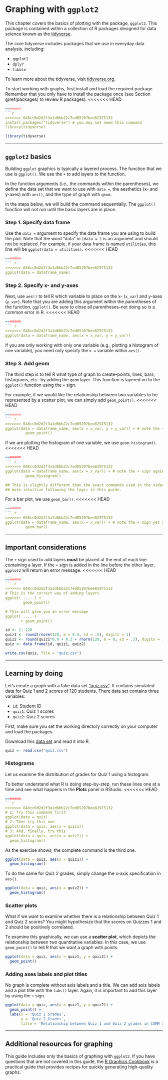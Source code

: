 # Graphing with `ggplot2` {#ggplot2}

This chapter covers the basics of plotting with the package, `ggplot2`. This package is contained within a collection of R packages designed for data science known as the [tidyverse](https://www.tidyverse.org/).

The core tidyverse includes packages that we use in everyday data analysis, including:

- `ggplot2`
- `dplyr`
- `tibble`

To learn more about the tidyverse, visit [tidyverse.org](https://www.tidyverse.org/).

To start working with graphs, first install and load the required package. Remember that you only have to install the package once (see Section \@ref(packages) to review R packages). 
<<<<<<< HEAD
```{r, eval=FALSE}
=======
```{r, eval=FALSE, prompt=TRUE}
>>>>>>> 048cc0d2d2f3a1d6bb22c7ed05207bee82975132
install.packages("tidyverse") # you may not need this command
library(tidyverse)
```

```{r include = FALSE}
library(tidyverse) 
```

---

## `ggplot2` basics 

Building `ggplot` graphics is typically a layered process. The function that we use is `ggplot()`. We use the `+` to add layers to the function.

In the function arguments (i.e., the commands within the parentheses), we define the data set that we want to use with `data = `, the aesthetics (x- and y-axes) with `aes()`, and the type of graph with `geom`.

In the steps below, we will build the command sequentially. The `ggplot()` function will not run until the basic layers are in place. 

### Step 1. Specify data frame

Use the `data = ` argument to specify the data frame you are using to build the plot. Note that the word "data" in `(data = )` is an argument and should not be replaced. For example, if your data frame is named `utilities`, this line will be `ggplot(data = utilities)`.
<<<<<<< HEAD
``` {r, eval = FALSE}
=======
``` {r, eval = FALSE, prompt=TRUE}
>>>>>>> 048cc0d2d2f3a1d6bb22c7ed05207bee82975132
ggplot(data = dataframe_name) 
```

### Step 2. Specify x- and y-axes

Next, use `aes()` to tell R which variable to place on the x- (`x_var`) and y-axes (`y_var`). Note that you are adding this argument within the parentheses of the function, `ggplot()`. Be sure to close all parentheses--not doing so is a common error in R.
<<<<<<< HEAD
``` {r, eval = FALSE}
=======
``` {r, eval = FALSE, prompt=TRUE}
>>>>>>> 048cc0d2d2f3a1d6bb22c7ed05207bee82975132
ggplot(data = dataframe_name, aes(x = x_var, y = y_var))
```

If you are only working with only one variable (e.g., plotting a histogram of one variable), you need only specify the `x = ` variable within `aes()`.

### Step 3. Add geom

The third step is to tell R what type of graph to create--points, lines, bars, histograms, etc.--by adding the `geom` layer. This function is layered on to the `ggplot()` function  using the `+` sign.

For example, if we would like the relationship between two variables to be represented by a scatter plot, we can simply add `geom_point()`. 
<<<<<<< HEAD
``` {r eval = FALSE}
=======
``` {r eval = FALSE, prompt=TRUE}
>>>>>>> 048cc0d2d2f3a1d6bb22c7ed05207bee82975132
ggplot(data = dataframe_name, aes(x = x_var, y = y_var)) + # note the + sign
         geom_point()
```

If we are plotting the histogram of one variable, we use `geom_histogram()`. 
<<<<<<< HEAD
``` {r eval = FALSE}
=======
``` {r eval = FALSE, prompt=TRUE}
>>>>>>> 048cc0d2d2f3a1d6bb22c7ed05207bee82975132
ggplot(data = dataframe_name, aes(x = x_var)) + # note the + sign again
         geom_histogram()

## This is slightly different than the exact commands used in the video but
## more intuitive following the logic in this guide.
```

For a bar plot, we use `geom_bar()`.
<<<<<<< HEAD
``` {r eval = FALSE}
=======
``` {r eval = FALSE, prompt=TRUE}
>>>>>>> 048cc0d2d2f3a1d6bb22c7ed05207bee82975132
ggplot(data = dataframe_name, aes(x = x_var)) + # note the + sign yet again
         geom_bar()
```

---

## Important considerations

The `+` sign used to add layers **must** be placed at the end of each line containing a layer. If the `+` sign is added in the line before the other layer, `ggplot2` will return an error message.
<<<<<<< HEAD
``` {r eval = FALSE}
=======
``` {r eval = FALSE, prompt=TRUE}
>>>>>>> 048cc0d2d2f3a1d6bb22c7ed05207bee82975132
# This is the correct way of adding layers
ggplot( .... ) +
        geom_point()

# This will give you an error message
ggplot( .... ) 
       + geom_point()
```

```{r include = FALSE}
id <- 1: 120
quiz1 <- round(rnorm(120, m = 8.4, sd = .5), digits = 1)
quiz2 <- round(quiz1*0.9 + 0.3 + rnorm(120, m = 0, sd = .3), digits = 1)
quiz <- data.frame(id, quiz1, quiz2)

write.csv(quiz, file = "quiz.csv")
```

---

## Learning by doing

Let's create a graph with a fake data set ["quiz.csv"](http://sarakyeo.github.io/COMM-3710-bookdown/quiz.csv). It contains simulated data for Quiz 1 and 2 scores of 120 students. There data set contains three variables: 

- `id`: Student ID
- `quiz1`: Quiz 1 scores
- `quiz2`: Quiz 2 scores

First, make sure you set the working directory correctly on your computer and load the packages. 

Download this [data set](http://sarakyeo.github.io/COMM-3710-bookdown/quiz.csv) and read it into R.
```{r prompt=TRUE}
quiz <- read.csv("quiz.csv")
```

### Histograms
Let us examine the distribution of grades for Quiz 1 using a histogram.  

To better understand what R is doing step-by-step, run these lines one at a time and see what happens in the **Plots** panel in RStudio. 
<<<<<<< HEAD
```{r eval=FALSE}
=======
```{r eval=FALSE, prompt=TRUE}
>>>>>>> 048cc0d2d2f3a1d6bb22c7ed05207bee82975132
# 1: Try this command first
ggplot(data = quiz)
# 2: Then try this one
ggplot(data = quiz, aes(x = quiz1))
# 3: And, finally, try this
ggplot(data = quiz, aes(x = quiz1)) +
  geom_histogram()
```

As the exercise shows, the complete command is the third one. 
```{r prompt=TRUE}
ggplot(data = quiz, aes(x = quiz1)) +
  geom_histogram()
```

To do the same for Quiz 2 grades, simply change the x-axis specification in `aes()`.
```{r prompt=TRUE}
ggplot(data = quiz, aes(x = quiz2)) +
  geom_histogram()
```

### Scatter plots

What if we want to examine whether there is a relationship between Quiz 1 and Quiz 2 scores? You might hypothesize that the scores on Quizzes 1 and 2 should be positively correlated.

To examine this graphically, we can use a **scatter plot**, which depicts the relationship between two quantitative variables. In this case, we use `geom_point()` to tell R that we want a graph with points.

```{r prompt=TRUE}
ggplot(data = quiz, aes(x = quiz1, y = quiz2)) +
  geom_point() 
```

### Adding axes labels and plot titles

No graph is complete without axis labels and a title. We can add axis labels and a plot title with the `labs()` layer. Again, it is important to add this layer by using the `+` sign.

```{r prompt=TRUE}
ggplot(data = quiz, aes(x = quiz1, y = quiz2)) +
  geom_point() + 
  labs(x = 'Quiz 1 Grades', 
       y = 'Quiz 2 Grades',
       title = 'Relationship between Quiz 1 and Quiz 2 grades in COMM 3710')
```

---

## Additional resources for graphing

This guide includes only the basics of graphing with `ggplot2`. If you have questions that are not covered in this guide, the [R Graphics Cookbook](https://r-graphics.org/index.html) is a practical guide that provides recipes for quickly generating high-quality graphs.

